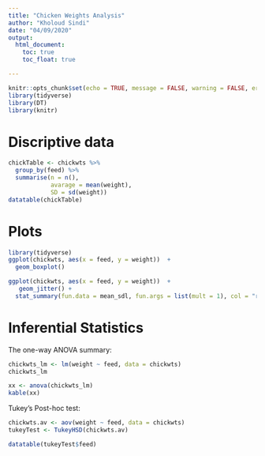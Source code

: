 ```yaml
---
title: "Chicken Weights Analysis"
author: "Kholoud Sindi"
date: "04/09/2020"
output:
  html_document:
    toc: true
    toc_float: true

---
```




```r
knitr::opts_chunk$set(echo = TRUE, message = FALSE, warning = FALSE, error = FALSE )
library(tidyverse)
library(DT)
library(knitr)
```



# Discriptive data

```r
chickTable <- chickwts %>% 
  group_by(feed) %>% 
  summarise(n = n(), 
            avarage = mean(weight),
            SD = sd(weight))
datatable(chickTable)
```

# Plots

```r
library(tidyverse)
ggplot(chickwts, aes(x = feed, y = weight))  + 
  geom_boxplot()
```

```r
ggplot(chickwts, aes(x = feed, y = weight))  + 
   geom_jitter() +
  stat_summary(fun.data = mean_sdl, fun.args = list(mult = 1), col = "red")

```


# Inferential Statistics

The one-way ANOVA summary:

```r
chickwts_lm <- lm(weight ~ feed, data = chickwts)
chickwts_lm
```

```r
xx <- anova(chickwts_lm)
kable(xx)
```


Tukey’s Post-hoc test:


```r

chickwts.av <- aov(weight ~ feed, data = chickwts)
tukeyTest <- TukeyHSD(chickwts.av)

datatable(tukeyTest$feed)
```


